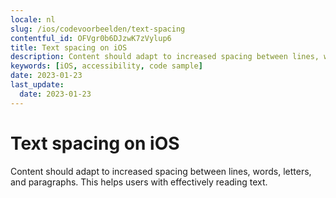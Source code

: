 ```yaml
---
locale: nl
slug: /ios/codevoorbeelden/text-spacing
contentful_id: OFVgr0b6DJzwK7zVylup6
title: Text spacing on iOS
description: Content should adapt to increased spacing between lines, words, letters, and paragraphs.
keywords: [iOS, accessibility, code sample]
date: 2023-01-23
last_update:
  date: 2023-01-23
---
```


# Text spacing on iOS

Content should adapt to increased spacing between lines, words, letters, and paragraphs. This helps users with effectively reading text.

<CodeSample id="text-spacing" framework="ios" locale="nl"/>
